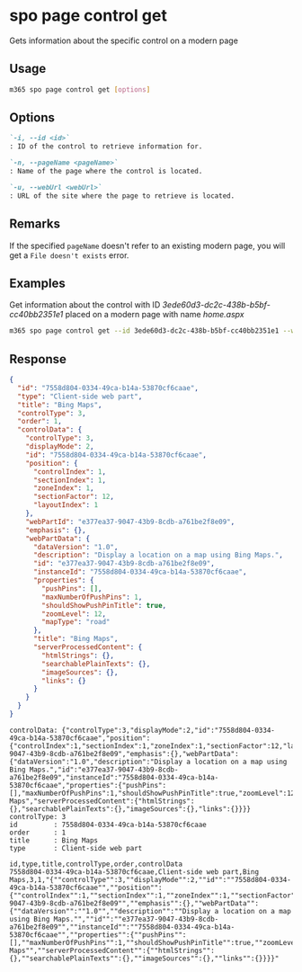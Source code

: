 
# spo page control get

Gets information about the specific control on a modern page

## Usage

```sh
m365 spo page control get [options]
```

## Options

```md defintion-list
`-i, --id <id>`
: ID of the control to retrieve information for.

`-n, --pageName <pageName>`
: Name of the page where the control is located.

`-u, --webUrl <webUrl>`
: URL of the site where the page to retrieve is located.
```

<Global />

## Remarks

If the specified `pageName` doesn't refer to an existing modern page, you will get a `File doesn't exists` error.

## Examples

Get information about the control with ID _3ede60d3-dc2c-438b-b5bf-cc40bb2351e1_ placed on a modern page with name _home.aspx_

```sh
m365 spo page control get --id 3ede60d3-dc2c-438b-b5bf-cc40bb2351e1 --webUrl https://contoso.sharepoint.com/sites/team-a --pageName home.aspx
```


## Response

<Tabs>
  <TabItem value="JSON">

  ```json
  {
    "id": "7558d804-0334-49ca-b14a-53870cf6caae",
    "type": "Client-side web part",
    "title": "Bing Maps",
    "controlType": 3,
    "order": 1,
    "controlData": {
      "controlType": 3,
      "displayMode": 2,
      "id": "7558d804-0334-49ca-b14a-53870cf6caae",
      "position": {
        "controlIndex": 1,
        "sectionIndex": 1,
        "zoneIndex": 1,
        "sectionFactor": 12,
        "layoutIndex": 1
      },
      "webPartId": "e377ea37-9047-43b9-8cdb-a761be2f8e09",
      "emphasis": {},
      "webPartData": {
        "dataVersion": "1.0",
        "description": "Display a location on a map using Bing Maps.",
        "id": "e377ea37-9047-43b9-8cdb-a761be2f8e09",
        "instanceId": "7558d804-0334-49ca-b14a-53870cf6caae",
        "properties": {
          "pushPins": [],
          "maxNumberOfPushPins": 1,
          "shouldShowPushPinTitle": true,
          "zoomLevel": 12,
          "mapType": "road"
        },
        "title": "Bing Maps",
        "serverProcessedContent": {
          "htmlStrings": {},
          "searchablePlainTexts": {},
          "imageSources": {},
          "links": {}
        }
      }
    }
  }
  ```

  </TabItem>
  <TabItem value="Text">

  ```text
  controlData: {"controlType":3,"displayMode":2,"id":"7558d804-0334-49ca-b14a-53870cf6caae","position":{"controlIndex":1,"sectionIndex":1,"zoneIndex":1,"sectionFactor":12,"layoutIndex":1},"webPartId":"e377ea37-9047-43b9-8cdb-a761be2f8e09","emphasis":{},"webPartData":{"dataVersion":"1.0","description":"Display a location on a map using Bing Maps.","id":"e377ea37-9047-43b9-8cdb-a761be2f8e09","instanceId":"7558d804-0334-49ca-b14a-53870cf6caae","properties":{"pushPins":[],"maxNumberOfPushPins":1,"shouldShowPushPinTitle":true,"zoomLevel":12,"mapType":"road"},"title":"Bing Maps","serverProcessedContent":{"htmlStrings":{},"searchablePlainTexts":{},"imageSources":{},"links":{}}}}
  controlType: 3
  id         : 7558d804-0334-49ca-b14a-53870cf6caae
  order      : 1
  title      : Bing Maps
  type       : Client-side web part
  ```

  </TabItem>
  <TabItem value="CSV">

  ```csv
  id,type,title,controlType,order,controlData
  7558d804-0334-49ca-b14a-53870cf6caae,Client-side web part,Bing Maps,3,1,"{""controlType"":3,""displayMode"":2,""id"":""7558d804-0334-49ca-b14a-53870cf6caae"",""position"":{""controlIndex"":1,""sectionIndex"":1,""zoneIndex"":1,""sectionFactor"":12,""layoutIndex"":1},""webPartId"":""e377ea37-9047-43b9-8cdb-a761be2f8e09"",""emphasis"":{},""webPartData"":{""dataVersion"":""1.0"",""description"":""Display a location on a map using Bing Maps."",""id"":""e377ea37-9047-43b9-8cdb-a761be2f8e09"",""instanceId"":""7558d804-0334-49ca-b14a-53870cf6caae"",""properties"":{""pushPins"":[],""maxNumberOfPushPins"":1,""shouldShowPushPinTitle"":true,""zoomLevel"":12,""mapType"":""road""},""title"":""Bing Maps"",""serverProcessedContent"":{""htmlStrings"":{},""searchablePlainTexts"":{},""imageSources"":{},""links"":{}}}}"
  ```

  </TabItem>
</Tabs>

